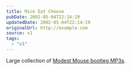 ```yaml
---
title: Mice Eat Cheese
pubDate: 2002-05-04T22:14:19
updatedDate: 2002-05-04T22:14:19
originalUrl: http://example.com
source: v1
tags:
  - "v1"
---
```


Large collection of [Modest Mouse bootleg MP3s][1].

[1]: http://www.knerd.com/~bwillen/MMSounds.htm "Modest Mouse bootleg MP3s"
